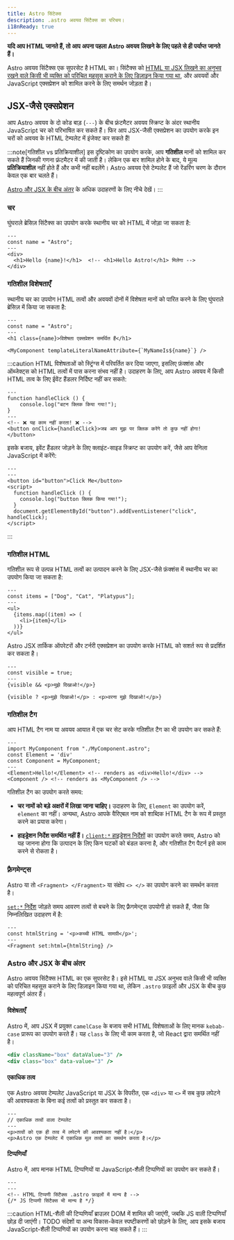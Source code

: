 ```yaml
---
title: Astro सिंटेक्स
description: .astro अवयव सिंटैक्स का परिचय।
i18nReady: true
---
```


**यदि आप HTML जानते हैं, तो आप अपना पहला Astro अवयव लिखने के लिए पहले से ही पर्याप्त जानते हैं।**

Astro अवयव सिंटैक्स एक सुपरसेट है HTML का। सिंटैक्स को [HTML या JSX लिखने का अनुभव रखने वाले किसी भी व्यक्ति को परिचित महसूस कराने के लिए डिज़ाइन किया गया था](#astro-और-jsx-के-बीच-अंतर), और अवयवों और JavaScript एक्सप्रेशन को शामिल करने के लिए समर्थन जोड़ता है।


## JSX-जैसे एक्सप्रेशन

आप Astro अवयव के दो कोड बाड़ (`---`) के बीच फ्रंटमैटर अवयव स्क्रिप्ट के अंदर स्थानीय JavaScript चर को परिभाषित कर सकते हैं। फिर आप JSX-जैसी एक्सप्रेशन का उपयोग करके इन चरों को अवयव के HTML टेम्पलेट में इंजेक्ट कर सकते हैं!

:::note[गतिशील vs प्रतिक्रियाशील]
इस दृष्टिकोण का उपयोग करके, आप **गतिशील** मानों को शामिल कर सकते हैं जिनकी गणना फ्रंटमैटर में की जाती है। लेकिन एक बार शामिल होने के बाद, ये मूल्य **प्रतिक्रियाशील** नहीं होते हैं और कभी नहीं बदलेंगे। Astro अवयव ऐसे टेम्पलेट हैं जो रेंडरिंग चरण के दौरान केवल एक बार चलते हैं।

[Astro और JSX के बीच अंतर](#astro-और-jsx-के-बीच-अंतर) के अधिक उदाहरणों के लिए नीचे देखें।
:::

### चर

घुंघराले ब्रेसिज़ सिंटैक्स का उपयोग करके स्थानीय चर को HTML में जोड़ा जा सकता है:

```astro title="src/components/Variables.astro" "{name}"
---
const name = "Astro";
---
<div>
  <h1>Hello {name}!</h1>  <!-- <h1>Hello Astro!</h1> मिलेगा -->
</div>
```

### गतिशील विशेषताएँ

स्थानीय चर का उपयोग HTML तत्वों और अवयवों दोनों में विशेषता मानों को पारित करने के लिए घुंघराले ब्रेसिज़ में किया जा सकता है:

```astro title="src/components/DynamicAttributes.astro" "{name}" "${name}"
---
const name = "Astro";
---
<h1 class={name}>विशेषता एक्सप्रेशन समर्थित हैं</h1>

<MyComponent templateLiteralNameAttribute={`MyNameIs${name}`} />
```

:::caution
HTML विशेषताओं को स्ट्रिंग्स में परिवर्तित कर दिया जाएगा, इसलिए फ़ंक्शंस और ऑब्जेक्ट्स को HTML तत्वों में पास करना संभव नहीं है।
उदाहरण के लिए, आप Astro अवयव में किसी HTML तत्व के लिए ईवेंट हैंडलर निर्दिष्ट नहीं कर सकते:

```astro title="dont-do-this.astro"
---
function handleClick () {
    console.log("बटन क्लिक किया गया!");
}
---
<!-- ❌ यह काम नहीं करता! ❌ -->
<button onClick={handleClick}>जब आप मुझ पर क्लिक करेंगे तो कुछ नहीं होगा!</button>
```

इसके बजाय, इवेंट हैंडलर जोड़ने के लिए क्लाइंट-साइड स्क्रिप्ट का उपयोग करें, जैसे आप वेनिला JavaScript में करेंगे:

```astro title="do-this-instead.astro"
---
---
<button id="button">Click Me</button>
<script>
  function handleClick () {
    console.log("button क्लिक किया गया!");
  }
  document.getElementById("button").addEventListener("click", handleClick);
</script>
```
:::

### गतिशील HTML

गतिशील रूप से उत्पन्न HTML तत्वों का उत्पादन करने के लिए JSX-जैसे फ़ंक्शंस में स्थानीय चर का उपयोग किया जा सकता है:

```astro title="src/components/DynamicHtml.astro" "{item}"
---
const items = ["Dog", "Cat", "Platypus"];
---
<ul>
  {items.map((item) => (
    <li>{item}</li>
  ))}
</ul>
```

Astro JSX तार्किक ऑपरेटरों और टर्नरी एक्सप्रेशन का उपयोग करके HTML को सशर्त रूप से प्रदर्शित कर सकता है।

```astro title="src/components/ConditionalHtml.astro" "visible"
---
const visible = true;
---
{visible && <p>मुझे दिखाओ!</p>}

{visible ? <p>मुझे दिखाओ!</p> : <p>वरना मुझे दिखाओ!</p>}
```

### गतिशील टैग

आप HTML टैग नाम या अवयव आयात में एक चर सेट करके गतिशील टैग का भी उपयोग कर सकते हैं:

```astro title="src/components/DynamicTags.astro" /Element|(?<!My)Component/
---
import MyComponent from "./MyComponent.astro";
const Element = 'div'
const Component = MyComponent;
---
<Element>Hello!</Element> <!-- renders as <div>Hello!</div> -->
<Component /> <!-- renders as <MyComponent /> -->
```

गतिशील टैग का उपयोग करते समय:

- **चर नामों को बड़े अक्षरों में लिखा जाना चाहिए।** उदाहरण के लिए, `Element` का उपयोग करें, `element` का नहीं। अन्यथा, Astro आपके वैरिएबल नाम को शाब्दिक HTML टैग के रूप में प्रस्तुत करने का प्रयास करेगा।

- **हाइड्रेशन निर्देश समर्थित नहीं हैं।** [`client:*` हाइड्रेशन निर्देशों](/hi/guides/framework-components/#hydrating-interactive-components) का उपयोग करते समय, Astro को यह जानना होगा कि उत्पादन के लिए किन घटकों को बंडल करना है, और गतिशील टैग पैटर्न इसे काम करने से रोकता है।

### फ़्रैगमेन्ट्स

Astro या तो `<Fragment> </Fragment>` या संक्षेप `<> </>` का उपयोग करने का समर्थन करता है।

[`set:*` निर्देश](/hi/reference/directives-reference/#sethtml) जोड़ते समय आवरण तत्वों से बचने के लिए फ़्रैगमेन्ट्स उपयोगी हो सकते हैं, जैसा कि निम्नलिखित उदाहरण में है:

```astro title="src/components/SetHtml.astro" "Fragment"
---
const htmlString = '<p>कच्ची HTML सामग्री</p>';
---
<Fragment set:html={htmlString} />
```

### Astro और JSX के बीच अंतर

Astro अवयव सिंटैक्स HTML का एक सुपरसेट है। इसे HTML या JSX अनुभव वाले किसी भी व्यक्ति को परिचित महसूस कराने के लिए डिज़ाइन किया गया था, लेकिन `.astro` फ़ाइलों और JSX के बीच कुछ महत्वपूर्ण अंतर हैं।

#### विशेषताएँ

Astro में, आप JSX में प्रयुक्त `camelCase` के बजाय सभी HTML विशेषताओं के लिए मानक `kebab-case` प्रारूप का उपयोग करते हैं। यह `class` के लिए भी काम करता है, जो React द्वारा समर्थित नहीं है।

```jsx del={1} ins={2} title="example.astro"
<div className="box" dataValue="3" />
<div class="box" data-value="3" />
```

#### एकाधिक तत्व

एक Astro अवयव टेम्पलेट JavaScript या JSX के विपरीत, एक `<div>` या `<>` में सब कुछ लपेटने की आवश्यकता के बिना कई तत्वों को प्रस्तुत कर सकता है।

```astro title="src/components/RootElements.astro"
---
// एकाधिक तत्वों वाला टेम्पलेट
---
<p>तत्वों को एक ही तत्व में लपेटने की आवश्यकता नहीं है।</p>
<p>Astro एक टेम्पलेट में एकाधिक मूल तत्वों का समर्थन करता है।</p>
```

#### टिप्पणियाँ

Astro में, आप मानक HTML टिप्पणियों या JavaScript-शैली टिप्पणियों का उपयोग कर सकते हैं।

```astro title="example.astro"
---
---
<!-- HTML टिप्पणी सिंटैक्स .astro फ़ाइलों में मान्य है -->
{/* JS टिप्पणी सिंटैक्स भी मान्य है */}
```

:::caution
HTML-शैली की टिप्पणियाँ ब्राउज़र DOM में शामिल की जाएंगी, जबकि JS वाली टिप्पणियाँ छोड़ दी जाएंगी। TODO संदेशों या अन्य विकास-केवल स्पष्टीकरणों को छोड़ने के लिए, आप इसके बजाय JavaScript-शैली टिप्पणियों का उपयोग करना चाह सकते हैं।
:::
